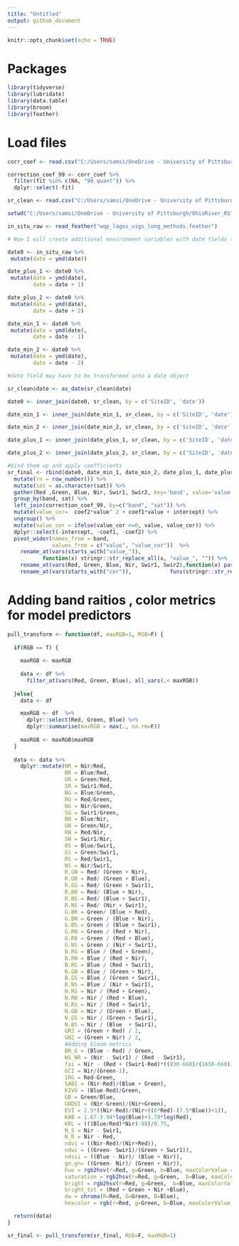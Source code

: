 ```yaml
---
title: "Untitled"
output: github_document
---
```


```r
knitr::opts_chunk$set(echo = TRUE)
```

# Packages
```r
library(tidyverse)
library(lubridate)
library(data.table)
library(broom)
library(feather)
```

# Load files 

```r

corr_coef <- read.csv("C:/Users/samsi/OneDrive - University of Pittsburgh/OhioRiver_RS/LC02_Corr_Coef.csv") 

correction_coef_99 <- corr_coef %>%
  filter(fit %in% c(NA, "98_quant")) %>%
  dplyr::select(-fit)

sr_clean <- read.csv("C:/Users/samsi/OneDrive - University of Pittsburgh/LC02_SR_Clean.csv")

```

```r
setwd("C:/Users/samsi/OneDrive - University of Pittsburgh/OhioRiver_RS")

in_situ_raw <- read_feather("wqp_lagos_usgs_long_methods.feather")

# Now I will create additional environment variables with date fields that have been added to , in order to join via +- 1 day, +- 2 day. So, there will be a variable with date + 1 , date - 1, etc

date0 <- in_situ_raw %>% 
 mutate(date = ymd(date)) 

date_plus_1 <- date0 %>%
 mutate(date = ymd(date),
        date = date + 1)

date_plus_2 <- date0 %>%
 mutate(date = ymd(date),
        date = date + 2)

date_min_1 <- date0 %>%
 mutate(date = ymd(date),
        date = date - 1)

date_min_2 <- date0 %>%
 mutate(date = ymd(date),
        date = date - 2)

#date field may have to be transformed into a date object

sr_clean$date <- as_date(sr_clean$date)

date0 <- inner_join(date0, sr_clean, by = c('SiteID', 'date'))

date_min_1 <- inner_join(date_min_1, sr_clean, by = c('SiteID', 'date'))

date_min_2 <- inner_join(date_min_2, sr_clean, by = c('SiteID', 'date'))

date_plus_1 <- inner_join(date_plus_1, sr_clean, by = c('SiteID', 'date'))

date_plus_2 <- inner_join(date_plus_2, sr_clean, by = c('SiteID', 'date'))

#bind them up and apply coefficients
sr_final <- rbind(date0, date_min_1, date_min_2, date_plus_1, date_plus_2) %>% 
  mutate(rn = row_number()) %>%
  mutate(sat = as.character(sat)) %>%
  gather(Red ,Green, Blue, Nir, Swir1, Swir2, key='band', value='value') %>%
  group_by(band, sat) %>%
  left_join(correction_coef_99, by=c("band", "sat")) %>%
  mutate(value_cor=  coef2*value^ 2 + coef1*value + intercept) %>%
  ungroup() %>%
  mutate(value_cor = ifelse(value_cor <=0, value, value_cor)) %>%
  dplyr::select(-intercept, -coef1, -coef2) %>%
  pivot_wider(names_from = band,
              values_from = c("value", "value_cor"))  %>%
    rename_at(vars(starts_with("value_")),
           function(x) stringr::str_replace_all(x, "value_", "")) %>%
    rename_at(vars(Red, Green, Blue, Nir, Swir1, Swir2),function(x) paste0(x,"_raw")) %>%
    rename_at(vars(starts_with("cor")),            funs(stringr::str_replace_all(., "cor_", ""))) 
```

# Adding band raitios , color metrics for model predictors 
```r

pull_transform <- function(df, maxRGB=1, RGB=F) {
  
  if(RGB == T) { 
    
    maxRGB <- maxRGB
    
    data <- df %>%
      filter_at(vars(Red, Green, Blue), all_vars(.< maxRGB))
    
  }else{ 
    data <- df    

    maxRGB <- df  %>%
      dplyr::select(Red, Green, Blue) %>%
      dplyr::summarise(maxRGB = max(., na.rm=F)) 
    
    maxRGB <- maxRGB$maxRGB
  }
  
  data <- data %>%
    dplyr::mutate(NR = Nir/Red,
                  BR = Blue/Red,
                  GR = Green/Red,
                  SR = Swir1/Red,
                  BG = Blue/Green,
                  RG = Red/Green, 
                  NG = Nir/Green,
                  SG = Swir1/Green,
                  BN = Blue/Nir,
                  GN = Green/Nir,
                  RN = Red/Nir,
                  SN = Swir1/Nir,
                  BS = Blue/Swir1,
                  GS = Green/Swir1,
                  RS = Red/Swir1,
                  NS = Nir/Swir1,
                  R.GN = Red/ (Green + Nir),
                  R.GB = Red/ (Green + Blue),
                  R.GS = Red/ (Green + Swir1),
                  R.BN = Red/ (Blue + Nir),
                  R.BS = Red/ (Blue + Swir1),
                  R.NS = Red/ (Nir + Swir1),
                  G.BR = Green/ (Blue + Red),
                  G.BN = Green / (Blue + Nir),
                  G.BS = Green / (Blue + Swir1),
                  G.RN = Green / (Red + Nir),
                  G.RB = Green / (Red + Blue),
                  G.NS = Green / (Nir + Swir1),
                  B.RG = Blue / (Red + Green),
                  B.RN = Blue / (Red + Nir),
                  B.RS = Blue / (Red + Swir1),
                  B.GN = Blue / (Green + Nir),
                  B.GS = Blue / (Green + Swir1),
                  B.NS = Blue / (Nir + Swir1),
                  N.RG = Nir / (Red + Green),
                  N.RB = Nir / (Red + Blue),
                  N.RS = Nir / (Red + Swir1),
                  N.GB = Nir / (Green + Blue),
                  N.GS = Nir / (Green + Swir1),
                  N.BS = Nir / (Blue  + Swir1),
                  GR2 = (Green + Red) / 2,
                  GN2 = (Green + Nir) / 2,
                  #Adding bloom metrics 
                  BR_G = (Blue - Red) / Green,
                  NS_NR = (Nir - Swir1) / (Red - Swir1),
                  fai = Nir - (Red + (Swir1-Red)*((830-660)/(1650-660))),
                  GCI = Nir/(Green-1),
                  IRG = Red-Green,
                  SABI = (Nir-Red)/(Blue + Green),
                  KIVU = (Blue-Red)/Green,
                  GB = Green/Blue,
                  GNDVI = (Nir-Green)/(Nir+Green),
                  EVI = 2.5*((Nir-Red)/(Nir+((6*Red)-(7.5*Blue))+1)),
                  KAB = 1.67-3.94*log(Blue)+3.78*log(Red),
                  KRL = (((Blue/Red)*Nir)-98)/0.75,
                  N_S = Nir - Swir1,
                  N_R = Nir - Red,
                  ndvi = ((Nir-Red)/(Nir+Red)),
                  ndwi = ((Green- Swir1)/(Green + Swir1)),
                  ndssi = ((Blue - Nir)/ (Blue + Nir)),
                  gn.gn= ((Green- Nir)/ (Green + Nir)),
                  hue = rgb2hsv(r=Red, g=Green, b=Blue, maxColorValue = maxRGB)[1,],
                  saturation = rgb2hsv(r=Red, g=Green,  b=Blue, maxColorValue = maxRGB)[2,],
                  bright = rgb2hsv(r=Red, g=Green,  b=Blue, maxColorValue = maxRGB)[3,],
                  bright_tot = (Red + Green + Nir +Blue),
                  dw = chroma(R=Red, G=Green, B=Blue),
                  hexcolor = rgb(r=Red, g=Green, b=Blue, maxColorValue = maxRGB)) 

  return(data)
}

sr_final <- pull_transform(sr_final, RGB=F, maxRGB=1) 

```
